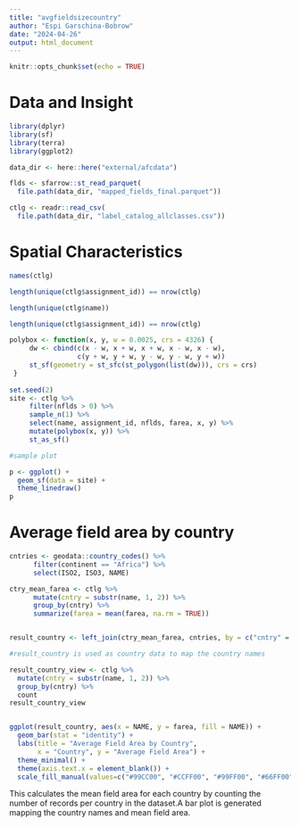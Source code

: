 ```yaml
---
title: "avgfieldsizecountry"
author: "Espi Garschina-Bobrow"
date: "2024-04-26"
output: html_document
---
```


```r
knitr::opts_chunk$set(echo = TRUE)
```

# Data and Insight
```r
library(dplyr)
library(sf)
library(terra)
library(ggplot2)

data_dir <- here::here("external/afcdata")

flds <- sfarrow::st_read_parquet(
  file.path(data_dir, "mapped_fields_final.parquet"))

ctlg <- readr::read_csv(
  file.path(data_dir, "label_catalog_allclasses.csv"))
```

# Spatial Characteristics
```r
names(ctlg)

length(unique(ctlg$assignment_id)) == nrow(ctlg)

length(unique(ctlg$name))

length(unique(ctlg$assignment_id)) == nrow(ctlg)

polybox <- function(x, y, w = 0.0025, crs = 4326) {
     dw <- cbind(c(x - w, x + w, x + w, x - w, x - w),
                 c(y + w, y + w, y - w, y - w, y + w))
     st_sf(geometry = st_sfc(st_polygon(list(dw))), crs = crs)
 }
 
set.seed(2)
site <- ctlg %>%
     filter(nflds > 0) %>%
     sample_n(1) %>%
     select(name, assignment_id, nflds, farea, x, y) %>%
     mutate(polybox(x, y)) %>%
     st_as_sf()

#sample plot 

p <- ggplot() +
  geom_sf(data = site) +
  theme_linedraw()
p
```


# Average field area by country
```r
cntries <- geodata::country_codes() %>%
      filter(continent == "Africa") %>%
      select(ISO2, ISO3, NAME)

ctry_mean_farea <- ctlg %>%
      mutate(cntry = substr(name, 1, 2)) %>%
      group_by(cntry) %>%
      summarize(farea = mean(farea, na.rm = TRUE))


result_country <- left_join(ctry_mean_farea, cntries, by = c("cntry" = "ISO2"))

#result_country is used as country data to map the country names

result_country_view <- ctlg %>%
  mutate(cntry = substr(name, 1, 2)) %>%
  group_by(cntry) %>%
  count
result_country_view


ggplot(result_country, aes(x = NAME, y = farea, fill = NAME)) +
  geom_bar(stat = "identity") +
  labs(title = "Average Field Area by Country",
       x = "Country", y = "Average Field Area") +
  theme_minimal() +
  theme(axis.text.x = element_blank()) +
  scale_fill_manual(values=c("#99CC00", "#CCFF00", "#99FF00", "#66FF00", "#33FF00", "#006600", "#336633", "#66CC66", "#33CC00", "#339900", "#66CC00", "#996600", "#669900", "#666633", "#99CC33", "#666600", "#999900", "#999966", "#99CC66", "#66FF66", "#99FF99", "#CCFFCC", "#FFCC99", "#FF9933", "#CC6600", "#333300", "#CC9966", "#663300", "#996633", "#993300", "#996600", "#CC6633", "#CC9933", "#FF9966", "#FFCC66", "#FFCC33", "#CC9900", "#330000", "#663333"))
```

This calculates the mean field area for each country by counting the number of records per country in the dataset.A bar plot is generated mapping the country names and mean field area. 
